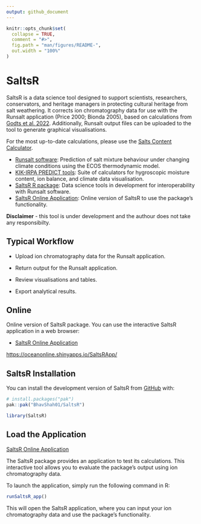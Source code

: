 ```yaml
---
output: github_document
---
```


<!-- README.md is generated from README.Rmd. Please edit that file -->

```r
knitr::opts_chunk$set(
  collapse = TRUE,
  comment = "#>",
  fig.path = "man/figures/README-",
  out.width = "100%"
)
```

# SaltsR

<!-- badges: start -->
<!-- badges: end -->

SaltsR is a data science tool designed to support scientists, researchers, conservators, and heritage managers in protecting cultural heritage from salt weathering. It corrects ion chromatography data for use with the Runsalt application (Price 2000; Bionda 2005), based on calculations from [Godts et al. 2022](https://www.nature.com/articles/s41597-022-01445-9). Additionally, Runsalt output files can be uploaded to the tool to generate graphical visualisations.

For the most up-to-date calculations, please use the [Salts Content Calculator](https://predict.kikirpa.be/index.php/tools/moisture-and-salt-sample-data-analysis-tool/).

- [Runsalt software](http://science.sdf-eu.org/runsalt/): Prediction of salt mixture behaviour under changing climate conditions using the ECOS thermodynamic model.
- [KIK-IRPA PREDICT tools](https://predict.kikirpa.be/index.php/tools/): Suite of calculators for hygroscopic moisture content, ion balance, and climate data visualisation.
- [SaltsR R package](https://bhavshah01.github.io/SaltsR/): Data science tools in development for interoperability with Runsalt software.
- [SaltsR Online Application](https://oceanonline.shinyapps.io/SaltsRApp/): Online version of SaltsR to use the package’s functionality. 


**Disclaimer** - this tool is under development and the authour does not take any responsibilty.


## Typical Workflow

-   Upload ion chromatography data for the Runsalt application.

-   Return output for the Runsalt application.

-   Review visualisations and tables.

-   Export analytical results.

## Online

Online version of SaltsR package. You can use the interactive SaltsR application in a web browser:

-   [SaltsR Online Application](https://oceanonline.shinyapps.io/SaltsRApp/)

<https://oceanonline.shinyapps.io/SaltsRApp/>




## SaltsR Installation

You can install the development version of SaltsR from [GitHub](https://github.com/) with:

``` r
# install.packages("pak")
pak::pak("BhavShah01/SaltsR")
```

```r
library(SaltsR)
```

## Load the Application

[SaltsR Online Application](https://oceanonline.shinyapps.io/SaltsRApp/)

The SaltsR package provides an application to test its calculations. This interactive tool allows you to evaluate the package's output using ion chromatography data.

To launch the application, simply run the following command in R:

``` r
runSaltsR_app()
```

This will open the SaltsR application, where you can input your ion chromatography data and use the package's functionality.


